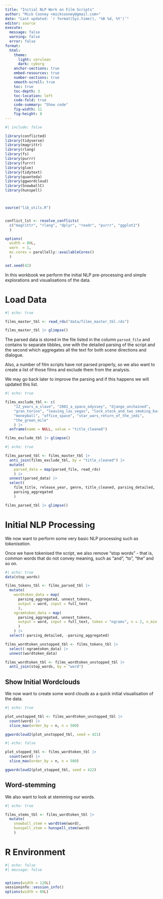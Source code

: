 ```yaml
---
title: "Initial NLP Work on Film Scripts"
author: "Mick Cooney <mickcooney@gmail.com>"
date: "Last updated: `r format(Sys.time(), '%B %d, %Y')`"
editor: source
execute:
  message: false
  warning: false
  error: false
format:
  html:
    theme:
      light: cerulean
      dark: cyborg
    anchor-sections: true
    embed-resources: true
    number-sections: true
    smooth-scroll: true
    toc: true
    toc-depth: 3
    toc-location: left
    code-fold: true
    code-summary: "Show code"
    fig-width: 11
    fig-height: 8
---
```



```r
#| include: false

library(conflicted)
library(tidyverse)
library(magrittr)
library(rlang)
library(fs)
library(purrr)
library(furrr)
library(glue)
library(tidytext)
library(quanteda)
library(ggwordcloud)
library(SnowballC)
library(hunspell)



source("lib_utils.R")


conflict_lst <- resolve_conflicts(
  c("magrittr", "rlang", "dplyr", "readr", "purrr", "ggplot2")
  )

options(
  width = 80L,
  warn  = 1,
  mc.cores = parallelly::availableCores()
  )

set.seed(42)
```

In this workbook we perform the initial NLP pre-processing and simple
explorations and visualisations of the data.

# Load Data

```r
#| echo: true

films_master_tbl <- read_rds("data/films_master_tbl.rds")

films_master_tbl |> glimpse()
```

The parsed data is stored in the file listed in the column `parsed_file` and
contains to separate tibbles, one with the detailed parsing of the script and
the second which aggregates all the text for both scene directions and
dialogue.

Also, a number of film scripts have not parsed properly, so we also want to
create a list of those films and exclude them from the analysis.

We may go back later to improve the parsing and if this happens we will updated
this list.

```r
#| echo: true

films_exclude_tbl <- c(
    "12_years_a_slave", "2001_a_space_odyssey", "django_unchained",
    "gran_torino", "leaving_las_vegas", "lock_stock_and_two_smoking_barrels", 
    "moneyball", "office_space", "star_wars_return_of_the_jedi",
    "the_green_mile"
    ) |>
  enframe(name = NULL, value = "title_cleaned")

films_exclude_tbl |> glimpse()
```



```r
#| echo: true

films_parsed_tbl <- films_master_tbl |>
  anti_join(films_exclude_tbl, by = "title_cleaned") |>
  mutate(
    parsed_data = map(parsed_file, read_rds)
    ) |>
  unnest(parsed_data) |>
  select(
    film_title, release_year, genre, title_cleaned, parsing_detailed,
    parsing_aggregated
    )

films_parsed_tbl |> glimpse()
```



# Initial NLP Processing

We now want to perform some very basic NLP processing such as *tokenisation*.

Once we have tokenised the script, we also remove "stop words" - that is, common
words that do not convey meaning, such as "and", "to", "the" and so on.



```r
#| echo: true
data(stop_words)

films_tokens_tbl <- films_parsed_tbl |>
  mutate(
    wordtoken_data = map(
      parsing_aggregated, unnest_tokens,
      output = word, input = full_text
      ),
    ngramtoken_data = map(
      parsing_aggregated, unnest_tokens,
      output = word, input = full_text, token = "ngrams", n = 2, n_min = 1
      )
    ) |>
  select(-parsing_detailed, -parsing_aggregated)

films_wordtoken_unstopped_tbl <- films_tokens_tbl |>
  select(-ngramtoken_data) |>
  unnest(wordtoken_data)

films_wordtoken_tbl <- films_wordtoken_unstopped_tbl |>
  anti_join(stop_words, by = "word")
```


## Show Initial Wordclouds

We now want to create some word clouds as a quick initial visualisation of the
data.

```r
#| echo: true

plot_unstopped_tbl <- films_wordtoken_unstopped_tbl |>
  count(word) |>
  slice_max(order_by = n, n = 500)

ggwordcloud2(plot_unstopped_tbl, seed = 421)
```


```r
#| echo: false

plot_stopped_tbl <- films_wordtoken_tbl |>
  count(word) |>
  slice_max(order_by = n, n = 500)

ggwordcloud2(plot_stopped_tbl, seed = 422)
```


## Word-stemming

We also want to look at stemming our words.

```r
#| echo: true

films_stems_tbl <- films_wordtoken_tbl |>
  mutate(
    snowball_stem = wordStem(word),
    hunspell_stem = hunspell_stem(word)
    )


```


# R Environment

```r
#| echo: false
#| message: false


options(width = 120L)
sessioninfo::session_info()
options(width = 80L)
```
